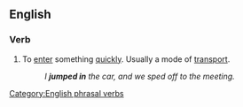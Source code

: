 ==English==

===Verb===
{{infl|en|verb|head=[[jump]] [[in]]}}

# To [[enter]] something [[quickly]]. Usually a mode of [[transport]].
#:''I '''jumped in''' the car, and we sped off to the meeting.''

[[Category:English phrasal verbs]]